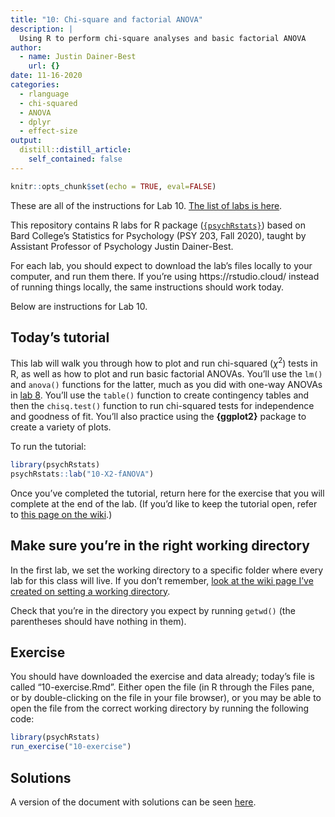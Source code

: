 ```yaml
---
title: "10: Chi-square and factorial ANOVA"
description: |
  Using R to perform chi-square analyses and basic factorial ANOVA
author:
  - name: Justin Dainer-Best
    url: {}
date: 11-16-2020
categories:
  - rlanguage
  - chi-squared
  - ANOVA
  - dplyr
  - effect-size
output:
  distill::distill_article:
    self_contained: false
---
```


```r
knitr::opts_chunk$set(echo = TRUE, eval=FALSE)
```

These are all of the instructions for Lab 10. [The list of labs is here](../../labs.html).

This repository contains R labs for R package ([`{psychRstats}`](https://github.com/jdbest/psychRstats)) based on Bard College’s Statistics for Psychology (PSY 203, Fall 2020), taught by Assistant Professor of Psychology Justin Dainer-Best.

For each lab, you should expect to download the lab's files locally to your computer, and run them there. If you're using https://rstudio.cloud/ instead of running things locally, the same instructions should work today. 

Below are instructions for Lab 10.

## Today's tutorial

This lab will walk you through how to plot and run chi-squared ($\chi^2$) tests in R, as well as how to plot and run basic factorial ANOVAs. You'll use the `lm()` and `anova()` functions for the latter, much as you did with one-way ANOVAs in [lab 8](../08-one-way-anova/). You'll use the `table()` function to create contingency tables and then the `chisq.test()` function to run chi-squared tests for independence and goodness of fit. You'll also practice using the **{ggplot2}** package to create a variety of plots.

To run the tutorial:

```r
library(psychRstats)
psychRstats::lab("10-X2-fANOVA")
```

Once you've completed the tutorial, return here for the exercise that you will complete at the end of the lab. (If you'd like to keep the tutorial open, refer to [this page on the wiki](https://github.com/jdbest/psychRstats/wiki/Run-a-tutorial-and-exercise-simultaneously).)

## Make sure you're in the right working directory

In the first lab, we set the working directory to a specific folder where every lab for this class will live. If you don't remember, [look at the wiki page I've created on setting a working directory](https://github.com/jdbest/psychRstats/wiki/setting-a-working-directory). 

Check that you're in the directory you expect by running `getwd()` (the parentheses should have nothing in them). 

## Exercise

You should have downloaded the exercise and data already; today's file is called "10-exercise.Rmd". Either open the file (in R through the Files pane, or by double-clicking on the file in your file browser), or you may be able to open the file from the correct working directory by running the following code:

```r
library(psychRstats)
run_exercise("10-exercise")
```

## Solutions

A version of the document with solutions can be seen [here](../../answers/10-lab/).